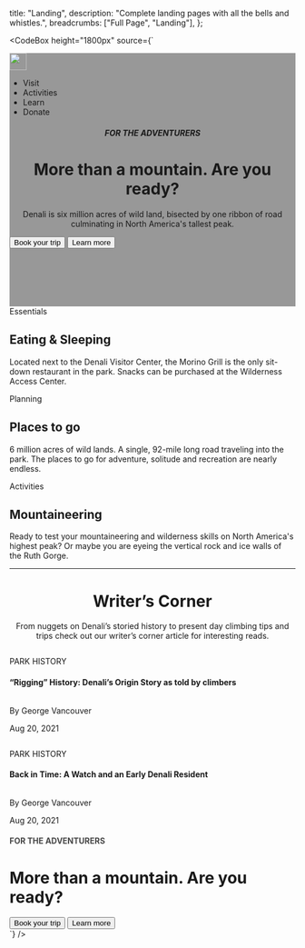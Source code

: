 
  title: "Landing",
  description:
    "Complete landing pages with all the bells and whistles.",
  breadcrumbs: ["Full Page", "Landing"],
};


<CodeBox
  height="1800px"
  source={`
  <div class="has-bg-grey-100 p-x-27 p-y-30">
        <div class="box bg-size-cover" style="height: 446px; 
                        background-image: url('/images/play/hero/hero-1.png');
                        background-position: bottom;
                        box-shadow:inset 0 0 0 2000px rgba(0, 0, 0, .4);">
            <div class="flex justify-content-center">
                <img class="m-r-20" style="height:30px;" src="/images/play/hero/logo.png" alt="" />  
                <div class="tabs is-secondary is-white" style="min-width: auto;">
                    <ul>
                        <li class="is-active"><a class="is-white">Visit</a></li>
                        <li><a class="is-white">Activities</a></li>
                        <li><a class="is-white">Learn</a></li>
                        <li><a class="is-white">Donate</a></li>
                    </ul>
                </div>
            </div>
            <div class="flex justify-content-center align-content-center p-t-43 flex-column">
                <h5 class="is-white" style="text-align: center"> FOR THE ADVENTURERS  </h5>
                <h1 class="is-white m-t-10" style="text-align: center"> More than a mountain. Are you ready? </h1>
                <p class="is-white m-t-30" style="text-align: center"> Denali is six million acres of wild land, bisected by one ribbon of road culminating in North America's tallest peak. </p>
                <div class="flex justify-content-center m-t-30">
                    <button class="button is-solid m-r-10">Book your trip</button>
                    <button class="button is-outline is-inverse m-r-10">Learn more</button>
                </div>
            </div>
        </div>
        <div>
            <div class="has-bg-white p-0" >
                <div class="flex tablet-down-flex-column p-x-28 p-y-60">
                    <div class=" p-r-46 p-b-10" >
                    <span class="chips is-small has-bg-brand-500 is-bold is-white m-t-22">Essentials</span>
                    <h2 class="m-t-18">Eating & Sleeping</h2>
                    <p class="m-t-9">Located next to the Denali Visitor Center, the Morino Grill is the only sit-down restaurant in the park. Snacks can be purchased at the Wilderness Access Center.</p>
                </div>
                <div class="p-r-46 p-b-10" >
                    <span class="chips is-small has-bg-brand-500 is-bold is-white m-t-22">Planning</span>
                    <h2 class="m-t-18">Places to go</h2>
                    <p class="m-t-9">6 million acres of wild lands. A single, 92-mile long road traveling into the park. The places to go for adventure, solitude and recreation are nearly endless.</p>
                </div>
                <div class="p-b-10">
                    <span class="chips is-small has-bg-brand-500 is-bold is-white m-t-22">Activities</span>
                    <h2 class="m-t-18">Mountaineering</h2>
                    <p class="m-t-9">Ready to test your mountaineering and wilderness skills on North America's highest peak? Or maybe you are eyeing the vertical rock and ice walls of the Ruth Gorge. </p>
                </div>
            </div> 
        </div>
        <hr class="m-0"/>
        <div class="has-bg-grey-100">
            <div class="flex justify-content-center align-content-center p-t-50 flex-column">
                <div class="box has-bg-brand-100 flex align-items-center justify-content-center m-0 m-auto br-6 h-6 w-6"><i class="d-icon d-book is-default"></i></div>
                    <h1 class="m-t-22" style="text-align: center">Writer’s Corner </h1>
                    <p class="m-t-16 m-b-20" style="text-align: center"> From nuggets on Denali’s storied history to present day climbing tips and trips check out our writer’s corner article for interesting reads.</p>
                 </div>
                <div class="row">
                    <div class="col-1-2 sm-col-1-1 xs-col-1-1 p-10">
                        <div class="box">
                            <img src="/images/play/content-cards/2-column-cards/blog-2-1.png" alt="">
                            <p class="m-t-20"> PARK HISTORY </p>
                            <h4 class="m-t-6" style="text-overflow: ellipsis;"> “Rigging” History: Denali’s Origin Story as told by climbers</h4>
                            <footer class="m-t-20">
                                <div class="flex  m-t-20">
                                    <img class="w-7 h-7 m-r-10 br-circle" src="/images/play/download.jpeg" alt="" />
                                    <div>
                                        <p>By <span class="link"> George Vancouver </span> </p>
                                        <p> Aug 20, 2021 </p>
                                    </div>
                                </div> 
                            </footer>
                        </div>
                    </div>  
                    <div class="col-1-2 sm-col-1-1 xs-col-1-1 p-10">
                        <div class="box">
                            <img  src="/images/play/content-cards/2-column-cards/blog-2-2.png" alt="">
                            <p class="m-t-20"> PARK HISTORY </p>
                            <h4 class="m-t-6" style="text-overflow: ellipsis;"> Back in Time: A Watch and an Early Denali Resident</h4>
                            <footer class="m-t-20">
                                <div class="flex  m-t-20">
                                    <img class="w-7 h-7 m-r-10 br-circle " src="/images/play/download.jpeg" alt="" />
                                    <div>
                                        <p>By <span class="link"> George Vancouver </span> </p>
                                        <p> Aug 20, 2021 </p>
                                    </div>
                                </div> 
                            </footer>
                        </div>
                    </div>
                </div>
            </div>
        </div>
        <div class="box p-x-90 p-y-40 m-0 m-auto has-bg-brand-500 m-t-40 br-14">
            <h4 class="is-white m-b-10" style="opacity: .8;">FOR THE ADVENTURERS</h4>
            <div class="row">
                <h1 class="col-2-3 is-white">
                    More than a mountain. 
                    Are you ready?
                </h1>
                <div>
                    <button class="button is-solid m-r-10">Book your trip</button>
                    <button class="button is-outline is-inverse m-r-10">Learn more</button>
                </div>
            </div>
        </div>
    </div>
  `}
/>


